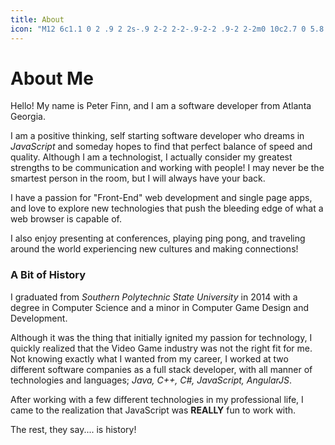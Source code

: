 ```yaml
---
title: About
icon: "M12 6c1.1 0 2 .9 2 2s-.9 2-2 2-2-.9-2-2 .9-2 2-2m0 10c2.7 0 5.8 1.29 6 2H6c.23-.72 3.31-2 6-2m0-12C9.79 4 8 5.79 8 8s1.79 4 4 4 4-1.79 4-4-1.79-4-4-4zm0 10c-2.67 0-8 1.34-8 4v2h16v-2c0-2.66-5.33-4-8-4z"
---
```


# About Me

Hello! My name is Peter Finn, and I am a software developer from Atlanta Georgia.

I am a positive thinking, self starting software developer who dreams in *JavaScript* and someday hopes to find that perfect balance of speed and quality. Although I am a technologist, I actually consider my greatest strengths to be communication and working with people! I may never be the smartest person in the room, but I will always have your back.

I have a passion for "Front-End" web development and single page apps, and love to explore new technologies that push the bleeding edge of what a web browser is capable of.

I also enjoy presenting at conferences, playing ping pong, and traveling around the world experiencing new cultures and making connections!

### A Bit of History

I graduated from *Southern Polytechnic State University* in 2014 with a degree in Computer Science and a minor in Computer Game Design and Development.

Although it was the thing that initially ignited my passion for technology, I quickly realized that the Video Game industry was not the right fit for me. Not knowing exactly what I wanted from my career, I worked at two different software companies as a full stack developer, with all manner of technologies and languages; *Java, C++, C#, JavaScript, AngularJS*. 

After working with a few different technologies in my professional life, I came to the realization that JavaScript was **REALLY** fun to work with.

The rest, they say.... is history!
